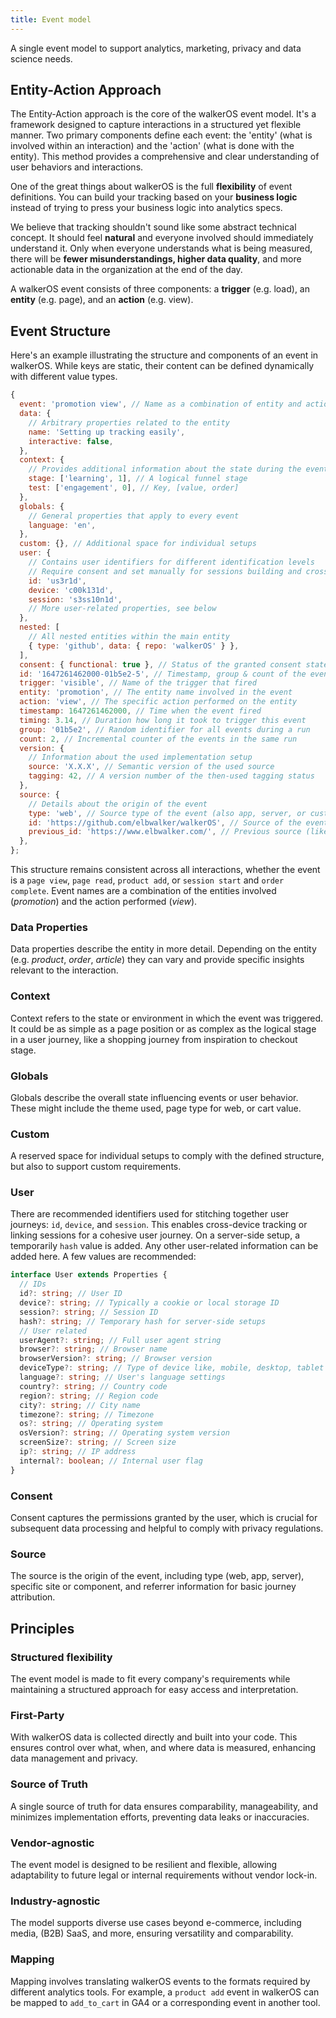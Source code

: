 ```yaml
---
title: Event model
---
```


A single event model to support analytics, marketing, privacy and data science
needs.

## Entity-Action Approach

The Entity-Action approach is the core of the walkerOS event model. It's a
framework designed to capture interactions in a structured yet flexible manner.
Two primary components define each event: the 'entity' (what is involved within
an interaction) and the 'action' (what is done with the entity). This method
provides a comprehensive and clear understanding of user behaviors and
interactions.

One of the great things about walkerOS is the full **flexibility** of event
definitions. You can build your tracking based on your **business logic**
instead of trying to press your business logic into analytics specs.

We believe that tracking shouldn't sound like some abstract technical concept.
It should feel **natural** and everyone involved should immediately understand
it. Only when everyone understands what is being measured, there will be **fewer
misunderstandings, higher data quality**, and more actionable data in the
organization at the end of the day.

A walkerOS event consists of three components: a **trigger** (e.g. load), an
**entity** (e.g. page), and an **action** (e.g. view).

## Event Structure

Here's an example illustrating the structure and components of an event in
walkerOS. While keys are static, their content can be defined dynamically with
different value types.

```js
{
  event: 'promotion view', // Name as a combination of entity and action
  data: {
    // Arbitrary properties related to the entity
    name: 'Setting up tracking easily',
    interactive: false,
  },
  context: {
    // Provides additional information about the state during the event
    stage: ['learning', 1], // A logical funnel stage
    test: ['engagement', 0], // Key, [value, order]
  },
  globals: {
    // General properties that apply to every event
    language: 'en',
  },
  custom: {}, // Additional space for individual setups
  user: {
    // Contains user identifiers for different identification levels
    // Require consent and set manually for sessions building and cross-device
    id: 'us3r1d',
    device: 'c00k131d',
    session: 's3ss10n1d',
    // More user-related properties, see below
  },
  nested: [
    // All nested entities within the main entity
    { type: 'github', data: { repo: 'walkerOS' } },
  ],
  consent: { functional: true }, // Status of the granted consent state(s)
  id: '1647261462000-01b5e2-5', // Timestamp, group & count of the event
  trigger: 'visible', // Name of the trigger that fired
  entity: 'promotion', // The entity name involved in the event
  action: 'view', // The specific action performed on the entity
  timestamp: 1647261462000, // Time when the event fired
  timing: 3.14, // Duration how long it took to trigger this event
  group: '01b5e2', // Random identifier for all events during a run
  count: 2, // Incremental counter of the events in the same run
  version: {
    // Information about the used implementation setup
    source: 'X.X.X', // Semantic version of the used source
    tagging: 42, // A version number of the then-used tagging status
  },
  source: {
    // Details about the origin of the event
    type: 'web', // Source type of the event (also app, server, or custom one)
    id: 'https://github.com/elbwalker/walkerOS', // Source of the event's origin
    previous_id: 'https://www.elbwalker.com/', // Previous source (like referrer)
  },
};

```

This structure remains consistent across all interactions, whether the event is
a `page view`, `page read`, `product add`, or `session start` and
`order complete`. Event names are a combination of the entities involved
(_promotion_) and the action performed (_view_).

### Data Properties

Data properties describe the entity in more detail. Depending on the entity
(e.g. _product_, _order_, _article_) they can vary and provide specific insights
relevant to the interaction.

### Context

Context refers to the state or environment in which the event was triggered. It
could be as simple as a page position or as complex as the logical stage in a
user journey, like a shopping journey from inspiration to checkout stage.

### Globals

Globals describe the overall state influencing events or user behavior. These
might include the theme used, page type for web, or cart value.

### Custom

A reserved space for individual setups to comply with the defined structure, but
also to support custom requirements.

### User

There are recommended identifiers used for stitching together user journeys:
`id`, `device`, and `session`. This enables cross-device tracking or linking
sessions for a cohesive user journey. On a server-side setup, a temporarily
`hash` value is added. Any other user-related information can be added here. A
few values are recommended:

```ts
interface User extends Properties {
  // IDs
  id?: string; // User ID
  device?: string; // Typically a cookie or local storage ID
  session?: string; // Session ID
  hash?: string; // Temporary hash for server-side setups
  // User related
  userAgent?: string; // Full user agent string
  browser?: string; // Browser name
  browserVersion?: string; // Browser version
  deviceType?: string; // Type of device like, mobile, desktop, tablet
  language?: string; // User's language settings
  country?: string; // Country code
  region?: string; // Region code
  city?: string; // City name
  timezone?: string; // Timezone
  os?: string; // Operating system
  osVersion?: string; // Operating system version
  screenSize?: string; // Screen size
  ip?: string; // IP address
  internal?: boolean; // Internal user flag
}
```

### Consent

Consent captures the permissions granted by the user, which is crucial for
subsequent data processing and helpful to comply with privacy regulations.

### Source

The source is the origin of the event, including type (web, app, server),
specific site or component, and referrer information for basic journey
attribution.

## Principles

### Structured flexibility

The event model is made to fit every company's requirements while maintaining a
structured approach for easy access and interpretation.

### First-Party

With walkerOS data is collected directly and built into your code. This ensures
control over what, when, and where data is measured, enhancing data management
and privacy.

### Source of Truth

A single source of truth for data ensures comparability, manageability, and
minimizes implementation efforts, preventing data leaks or inaccuracies.

### Vendor-agnostic

The event model is designed to be resilient and flexible, allowing adaptability
to future legal or internal requirements without vendor lock-in.

### Industry-agnostic

The model supports diverse use cases beyond e-commerce, including media, (B2B)
SaaS, and more, ensuring versatility and comparability.

### Mapping

Mapping involves translating walkerOS events to the formats required by
different analytics tools. For example, a `product add` event in walkerOS can be
mapped to `add_to_cart` in GA4 or a corresponding event in another tool.
